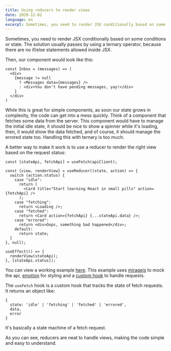 ```yaml
---
title: Using reducers to render views
date: 2020-12-02
language: en
excerpt: Sometimes, you need to render JSX conditionally based on some conditions or state. Read how we can use reducers to avoid ternary operations abuse.
---
```


Sometimes, you need to render JSX conditionally based on some conditions or state. The solution usually passes by using a ternary operator, because there are no if/else statements allowed inside JSX.

Then, our component would look like this:

```
const Inbox = (messages) => (
  <div>
    {message != null
      ? <Messages data={messages} />
      : <div>You don't have pending messages, yay!</div>
    }
  </div>
)
```

While this is great for simple components, as soon our state grows in complexity, the code can get into a mess quickly. Think of a component that fetches some data from the server. This component would have to manage the initial idle state, it should be nice to show a spinner while it's loading, then, it would show the data fetched, and of course, it should manage the errored state too. Handling this with ternary is too much.

A better way to make it work is to use a reducer to render the right view based on the request status:

```
const [stateApi, fetchApi] = useFetch(apiClient);

const [view, renderView] = useReducer((state, action) => {
  switch (action.status) {
    case "idle":
      return (
        <Card title="Start learning React in small pills" action={fetchApi} />
      );
    case "fetching":
      return <Loading />;
    case "fetched":
      return <Card action={fetchApi} {...stateApi.data} />;
    case "errored":
      return <div>Oops, something bad happened</div>;
    default:
      return state;
  }
}, null);

useEffect(() => {
  renderView(stateApi);
}, [stateApi.status]);
```

You can view a working example [here][]. This example uses [miragejs][] to mock the api, [emotion][] for styling and a [custom hook][] to handle requests.

The `useFetch` hook is a custom hook that tracks the state of fetch requests. It returns an object like:

```
{
  state: 'idle' | 'fetching' | 'fetched' | 'errored',
  data,
  error
}
```

It's basically a state machine of a fetch request.

As you can see, reducers are neat to handle views, making the code simple and easy to understand.

[here]: https://codesandbox.io/s/views-reducer-o0zvq
[miragejs]: https://miragejs.com/
[emotion]: https://emotion.sh/
[custom hook]: https://codesandbox.io/s/use-fetch-3d2mu?file=/src/useFetch.js
